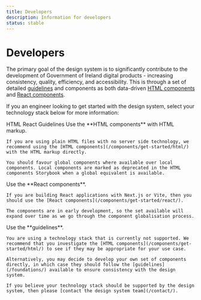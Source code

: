 ```yaml
---
title: Developers
description: Information for developers
status: stable
---
```


# Developers

The primary goal of the design system is to significantly contribute to the development of Government of Ireland digital products - increasing consistency, quality, efficiency, and accessibility.
This is through a set of detailed [guidelines](/foundations/) and components as both data-driven [HTML components](/components/get-started/html/) and [React components](/components/get-started/react/).

If you an engineer looking to get started with the design system, select your technology stack below for more information:

<Tabs id="devTabs">
  <TabList>
    <TabItem value="devTab1" checked>HTML</TabItem>
    <TabItem value="devTab2">React</TabItem>
    <TabItem value="devTab3">Guidelines</TabItem>
  </TabList>
  <TabPanel value="devTab1">
    Use the **HTML components** with HTML markup.

    If you are using plain HTML files with no server side technology, we recommend using the [HTML components](/components/get-started/html/) with the HTML markup directly.

    You should favour global components where available over local components. Local components are marked as deprecated in the HTML components Storybook when a global equivalent is available.
  </TabPanel>
  <TabPanel value="devTab2">
    Use the **React components**.

    If you are building React applications with Next.js or Vite, then you should use the [React components](/components/get-started/react/).

    The components are in early development, so the set available will expand over time as we go through the component globalisation process.
  </TabPanel>
  <TabPanel value="devTab3">
    Use the **guidelines**.

    You are using a technology stack that is currently not supported. We recommend that you investigate the [HTML components](/components/get-started/html/) to see if they may be appropriate for your use case.

    Alternatively, you may decide to develop your own set of components directly, in which case they should follow the [guidelines](/foundations/) available to ensure consistency with the design system.

    If you believe your technology stack should be supported by the design system, then please [contact the design system team](/contact/).
  </TabPanel>
</Tabs>
